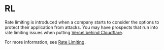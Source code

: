 
# RL

Rate limiting is introduced when a company starts to consider the options to protect their application from attacks. You may have prospects that run into rate limiting issues when putting [Vercel behind Cloudflare](https://vercel.com/support/articles/using-cloudflare-with-vercel).

For more information, see [Rate Limiting](https://www.cloudflare.com/learning/bots/what-is-rate-limiting).